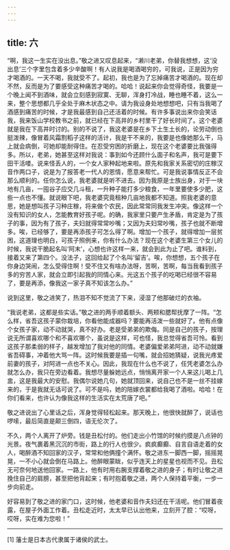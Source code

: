 ```yaml
---
---
---
```

title: 六
---




“啊，我这一生实在没出息。”敬之进又叹息起来，“濑川老弟，你替我想想，这‘没出息’三个字里包含着多少辛酸啊！有人说我是喝酒喝穷的，可我说，正是因为穷才喝酒的。一天不喝，我就受不了。起初，我也是为了忘掉痛苦才喝酒的。现在却不然，反而是为了要感受这种痛苦才喝的。哈哈！说起来你会觉得奇怪，我要是一个晚上闻不到酒味，就会立刻感到寂寞、无聊，浑身打冷战，睡也睡不着，这么一来，整个思想都几乎全处于麻木状态之中。请为我设身处地想想吧，只有当我喝了酒感到痛苦的时候，才是我最感到自己还活着的时候。有许多事说出来你会笑话我，我来饭山学校教书之前，就已经在下高井的乡村里干了好长时间了。这个老婆就是我在下高井时讨的。别的不说了，我这老婆是在乡下土生土长的，论劳动倒也挺泼辣，像冒着风霜割稻子这样的活计，我是干不来的，我要是也像她那么干，马上就会病倒，可她却能耐得住。在忍受穷困的折磨上，现在这个老婆要比我强得多。所以，老弟，她甚至这样对我说：事到如今还顾什么面子和名声，我可是要下田干活喽。说来怪丢人的，一个女人家种起地来啦。原先和我家关系密切的庄稼汉音作两口子，说是为了报答老一代人的恩情，愿意来帮忙。可是我说事情反正不会那么顺利的。任你怎么说，我老婆就是听不进去。因为我原是士族出身，对于一块地有几亩，一囤谷子应交几斗租，一升种子能打多少粮食，一年里要使多少肥，这些一点也不懂。就说眼下吧，我老婆究竟租种几亩地我都不知道。照我老婆的意思，她是想叫孩子习种庄稼，将来做个农民，因此常常同我发生冲突。像这样一个没有知识的女人，怎能教育好孩子呢。的确，我家里只要产生矛盾，肯定是为了孩子的事，因为有了孩子，夫妇就得常常吵嘴；又因为夫妇常吵嘴，孩子也就不断增多。唉，已经够了，要是再添孩子可怎么得了啊。增加一个孩子，就得增加一层贫困，这道理也明白，可孩子照例来，你有什么办法？现在这个老婆生第三个女儿的时候，我说干脆起名叫‘阿末’，心想也许这样一来，就会到此为止了吧。谁料到，接着又来了第四个。没法子，这回给起了个名叫‘留吉’。唉，你想想，五个孩子在你身边哭闹，怎么受得住啊！受不住又有啥办法呀，苦啊，苦啊，每当我看到孩子多的穷苦人家，就会立即引起我的同情心来。光这五个孩子的吃喝已经很不容易了，要是再添，像我这一家子真不知该怎么办。”

说到这里，敬之进笑了，热泪不知不觉流了下来，浸湿了他那破烂的衣袖。

“我说老弟，这都是些实话。”敬之进的两手顺着额头、两颊和腮帮抚摩了一阵。“怎么样，省吾这孩子蒙你栽培，你看他能成器吗？要能再活泼一些就好了。他有点像个女孩子家，动不动就哭，真不好办。老是受弟弟的欺侮。同是自己的孩子，按理说无所谓喜欢哪个和不喜欢哪个，虽说是这样，可也怪，我总觉得省吾可怜。看到这孩子那柔弱的样子，越发增加了我对他的同情。老婆偏爱弟弟阿进，动不动就嫌省吾碍事，冲着他大骂一阵。这时候我要是插一句嘴，就会招她猜疑，说我光疼爱前妻的孩子，对阿进一点也不关心。因此，我现在什么也不说了，任凭老婆怎么办就怎么办，我只在旁边看着。我想尽量躲她远点，悄悄离开家一个人来这儿喝上几盅，这是我最大的安慰。我偶尔说她几句，她就顶回来，说自己也不是一丝不挂嫁来的，于是我就无话可说了。可不是吗，她的陪嫁衣裳都给我喝了酒啦。哈哈！在你们看来，也许认为像我这样的生活实在太荒唐了吧。”

敬之进说出了心里话之后，浑身觉得轻松起来。那天晚上，他很快就醉了，说话也啰嗦，最后简直是颠三倒四，语无伦次了。

不久，两个人离开了炉旁。钱是丑松付的。他们走出小竹馆的时候约摸是八点钟的光景。夜气裹着黑沉沉的市街，路上的行人也很少。疯疯癫癫、自言自语走着的女人，喝醉酒不知回家的汉子，常常和他俩撞个满怀。敬之进东一脚西一脚，摇摇晃晃，一不小心就会倒在马路上。他醉眼蒙眬，似乎连天上的星星也视而不见。丑松无可奈何地送他回家。一路上，他有时用右腕支撑着敬之进的身子；有时让敬之进挽住自己的肩膀，甚至把他背起来；有时抱着敬之进，两个人保持着平衡，一步一步向前走。

好容易到了敬之进的家门口，这时候，他老婆和音作夫妇还在干活呢。他们冒着夜露，在屋子外面工作着。丑松走近时，太太早已认出他来，立刻开了腔：“哎呀，哎呀，实在难为您啦！”



* * *



[1] 藩士是日本古代隶属于诸侯的武士。
